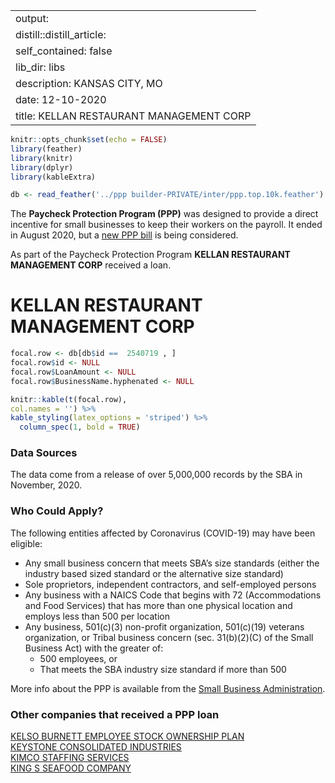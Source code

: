 
---
output:
  distill::distill_article:
    self_contained: false
    lib_dir: libs
description: KANSAS CITY, MO 
date: 12-10-2020
title: KELLAN RESTAURANT MANAGEMENT CORP 
---




```r
knitr::opts_chunk$set(echo = FALSE)
library(feather)
library(knitr)
library(dplyr)
library(kableExtra)

db <- read_feather('../ppp builder-PRIVATE/inter/ppp.top.10k.feather')

```



The **Paycheck Protection Program (PPP)** was designed to provide a direct incentive for small businesses to keep their workers on the payroll. It ended in August 2020, but a [new PPP bill](https://thehill.com/policy/finance/529092-bipartisan-support-for-new-ppp-loans-gains-momentum-in-congress) is being considered.

As part of the Paycheck Protection Program **KELLAN RESTAURANT MANAGEMENT CORP** received a loan.


# KELLAN RESTAURANT MANAGEMENT CORP 

```r
focal.row <- db[db$id ==  2540719 , ]
focal.row$id <- NULL
focal.row$LoanAmount <- NULL
focal.row$BusinessName.hyphenated <- NULL

knitr::kable(t(focal.row), 
col.names = '') %>%
kable_styling(latex_options = 'striped') %>%
  column_spec(1, bold = TRUE)


```

### Data Sources

The data come from a release of over 5,000,000 records by the SBA in November, 2020.


### Who Could Apply?

The following entities affected by Coronavirus (COVID-19) may have been eligible:

+ Any small business concern that meets SBA’s size standards (either the industry based sized standard or the alternative size standard)
+ Sole proprietors, independent contractors, and self-employed persons
+ Any business with a NAICS Code that begins with 72 (Accommodations and Food Services) that has more than one physical location and employs less than 500 per location
+ Any business, 501(c)(3) non-profit organization, 501(c)(19) veterans organization, or Tribal business concern (sec. 31(b)(2)(C) of the Small Business Act) with the greater of:
  + 500 employees, or 
  + That meets the SBA industry size standard if more than 500


More info about the PPP is available from the [Small Business Administration](https://www.sba.gov/funding-programs/loans/coronavirus-relief-options/paycheck-protection-program).

 
### Other companies that received a PPP loan 
   
 [KELSO BURNETT EMPLOYEE STOCK OWNERSHIP PLAN](/Paycheck-Protection-Program/2547242-KELSO-BURNETT-EMPLOYEE-STOCK-OWNERSHIP-PLAN) <br> [KEYSTONE CONSOLIDATED INDUSTRIES](/Paycheck-Protection-Program/2573649-KEYSTONE-CONSOLIDATED-INDUSTRIES) <br> [KIMCO STAFFING SERVICES](/Paycheck-Protection-Program/2590965-KIMCO-STAFFING-SERVICES) <br> [KING S SEAFOOD COMPANY](/Paycheck-Protection-Program/2595750-KING-S-SEAFOOD-COMPANY) <br>